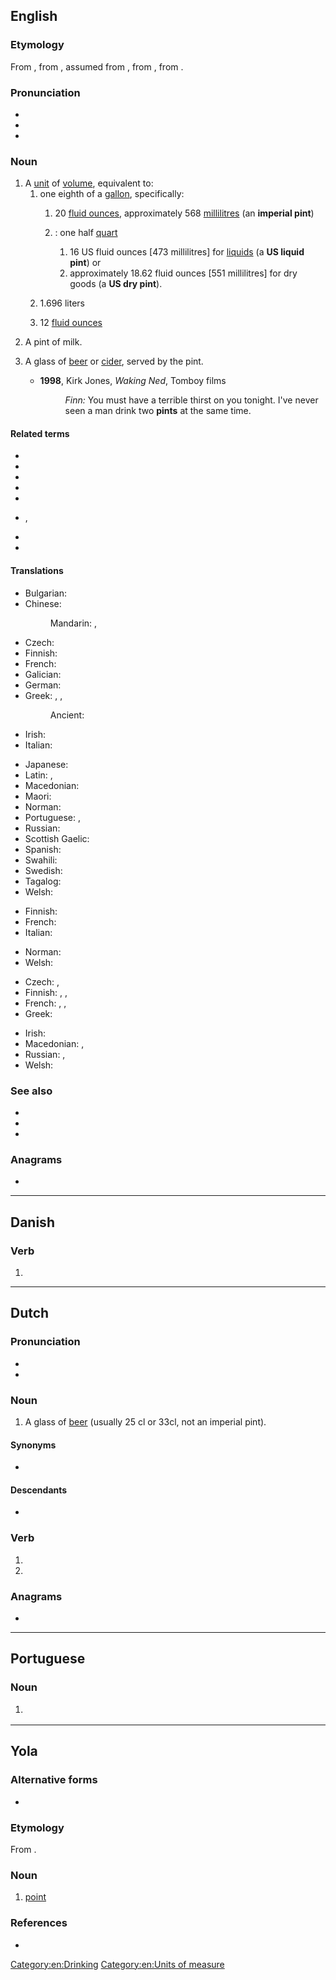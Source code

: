 {{also|Pint}}
==English==
{{wikipedia}}

===Etymology===
From {{inh|en|enm|pinte}}, from {{der|en|fro|pinte}}, assumed from {{der|en|VL.|*pincta|t=a mark used to indicate a level of quantity against a larger measure}}, from {{der|en|la|picta|t=painted}}, from {{der|en|la|pingō|t=paint|pos=verb}}.

===Pronunciation===
* {{IPA|en|/paɪnt/}}
* {{audio|en|en-us-pint.ogg|Audio (US)}}
* {{rhymes|en|aɪnt|s=1}}

===Noun===
{{en-noun}}

# A [[unit]] of [[volume]], equivalent to:
## one eighth of a [[gallon]], specifically:
### {{lb|en|United Kingdom|Commonwealth}} 20 [[fluid ounce]]s, approximately 568 [[millilitre]]s (an '''imperial pint''')
### {{lb|en|United States}}: one half [[quart]]
#### 16 US fluid ounces [473 millilitres] for [[liquid]]s (a '''US liquid pint''') or
#### approximately 18.62 fluid ounces [551 millilitres] for dry goods (a '''US dry pint''').
## {{lb|en|Hungary}} 1.696 liters
## {{lb|en|medicine}} 12 [[fluid ounce]]s <!--Chambers 1908-->
# {{lb|en|British|metonym}} A pint of milk.
#: {{ux|en|Please leave three '''pints''' tomorrow, milkman.}}
# {{lb|en|UK|metonymy}} A glass of [[beer]] or [[cider]], served by the pint.
#: {{ux|en|A couple of '''pints''' please, barman.}}
#* '''1998''', Kirk Jones, ''Waking Ned'', Tomboy films
#*: ''Finn:'' You must have a terrible thirst on you tonight. I've never seen a man drink two '''pints''' at the same time.

====Related terms====
* {{l|en|half-pint}}
* {{l|en|imperial pint}}
* {{l|en|pinta}}
* {{l|en|pint glass}}
* {{l|en|pint pot}}
* {{l|en|pint-size}}, {{l|en|pint-sized}}
* {{l|en|US pint}}
* {{l|en|you can't fit a quart into a pint pot}}

====Translations====
{{trans-top|unit of volume for liquids}}
* Bulgarian: {{t|bg|пинта|f}}
* Chinese:
*: Mandarin: {{t+|cmn|品脫|sc=Hani}}, {{t+|cmn|品脱|tr=pǐntuō|sc=Hani}}
* Czech: {{t+|cs|pinta|f}}
* Finnish: {{t+|fi|pintti}}
* French: {{t+|fr|chopine|f}}
* Galician: {{t+|gl|pinta|f}}
* German: {{t+|de|Pint|n}}
* Greek: {{t|el|χοεύς|m}}, {{t+|el|πίντα|f}}, {{t|el|όγδοο του γαλονιού|n}}
*: Ancient: {{t|grc|ξέστης|m}}
* Irish: {{t|ga|pionta|m}}
* Italian: {{t+|it|pinta|f}}
{{trans-mid}}
* Japanese: {{t|ja|パイント|tr=painto|sc=Jpan}}
* Latin: {{t|la|sextārius|m}}, {{t|la|octāvius|m}}
* Macedonian: {{t|mk|пинта|f}}
* Maori: {{t|mi|paina}}
* Norman: {{t|nrf|pînte|f}}
* Portuguese: {{t|pt|quartilho|m}}, {{t|pt|pint|m}}
* Russian: {{t+|ru|пи́нта|f}}
* Scottish Gaelic: {{t|gd|pinnt|m}}
* Spanish: {{t+|es|pinta|f}}
* Swahili: {{t|sw|painti}}
* Swedish: {{t+|sv|pint|c}}
* Tagalog: {{t|tl|pitis}}
* Welsh: {{t|cy|peint|m}}
{{trans-bottom}}

{{trans-top|pint of milk}}
* Finnish: {{t|fi|pintti}}
* French: {{t|fr|[[chopine]] de [[lait]]|f}}
* Italian: {{t|it|[[pinta]] di [[latte]]|f}}
{{trans-mid}}
* Norman: {{t|nrf|[[pînte]] dé [[lait]]|f}}
* Welsh: {{t|cy|peint|m}}
{{trans-bottom}}

{{trans-top|pint of beer}}
* Czech: {{t+|cs|půllitr|m}}, {{t+|cs|pinta|f}}
* Finnish: {{t+|fi|tuoppi}}, {{t+|fi|oluttuoppi}}, {{t+|fi|tuopillinen}}
* French: {{t+|fr|pinte|f}}, {{t+|fr|sérieux|m}}, {{q|Switzerland}} {{t+|fr|cannette|f}}
* Greek: {{t|el|μισόλιτρο|n|lit=half a litre}}
{{trans-mid}}
* Irish: {{t|ga|pionta|m}}
* Macedonian: {{t|mk|кригла|f}}, {{t|mk|пинта|f}}
* Russian: {{t+|ru|кру́жка|f}} {{qualifier|пи́ва}}, {{t+|ru|пи́нта|f}}
* Welsh: {{t|cy|peint|m}}
{{trans-bottom}}

===See also===
* {{l|en|gallon}}
* {{l|en|litre}}
* {{l|en|quart}}

===Anagrams===
* {{anagrams|en|a=inpt|INTP|NIPT|nipt}}

[[Category:en:Drinking]]
[[Category:en:Units of measure]]

----

==Danish==

===Verb===
{{head|da|past participle}}

# {{past participle of|da|pine|nocat=1}}

----

==Dutch==

===Pronunciation===
* {{rhymes|nl|ɪnt|s=1}}
* {{audio|nl|Nl-pint.ogg|Audio}}

===Noun===
{{nl-noun|f|-en|pintje}}

# {{lb|nl|Belgium}} A glass of [[beer]] (usually 25 cl or 33cl, not an imperial pint).

====Synonyms====
* {{l|nl|pils}}

====Descendants====
* {{desc|pap|pinchi|bor=1}} {{q|from the diminutive}}

===Verb===
{{head|nl|verb form}}

# {{nl-verb form of|p=23|n=sg|t=pres|m=ind|pinnen}}
# {{nl-verb form of|n=pl|m=imp|pinnen}}

===Anagrams===
* {{l|nl|nipt}}

----

==Portuguese==

===Noun===
{{pt-noun|m|s}}

# {{l|en|pint}} {{gloss|unit of volume for liquids}}
#: {{syn|pt|quartilho}}

----

==Yola==

===Alternative forms===
* {{alter|yol|peint}}

===Etymology===
From {{inh|yol|enm|poynte}}.

===Noun===
{{head|yol|noun}}

# [[point]]

===References===
* {{R:Poole 1867}}